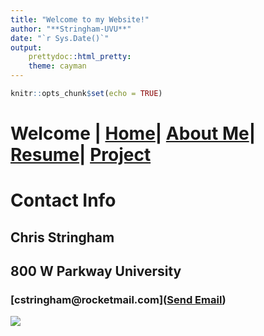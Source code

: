 ```yaml
---
title: "Welcome to my Website!"
author: "**Stringham-UVU**"
date: "`r Sys.Date()`"
output:
    prettydoc::html_pretty:
    theme: cayman
---
```


```r
knitr::opts_chunk$set(echo = TRUE)
```

# Welcome | [Home](Content/ContactInfo.html)| [About Me]()| [Resume]()| [Project]()

# Contact Info
## Chris Stringham
## 800 W Parkway University
### [cstringham@rocketmail.com](<a href="mailto:cstringham@rocketmail.com">Send Email</a>)

![](Content/ChrisMaggie.jpg) 


